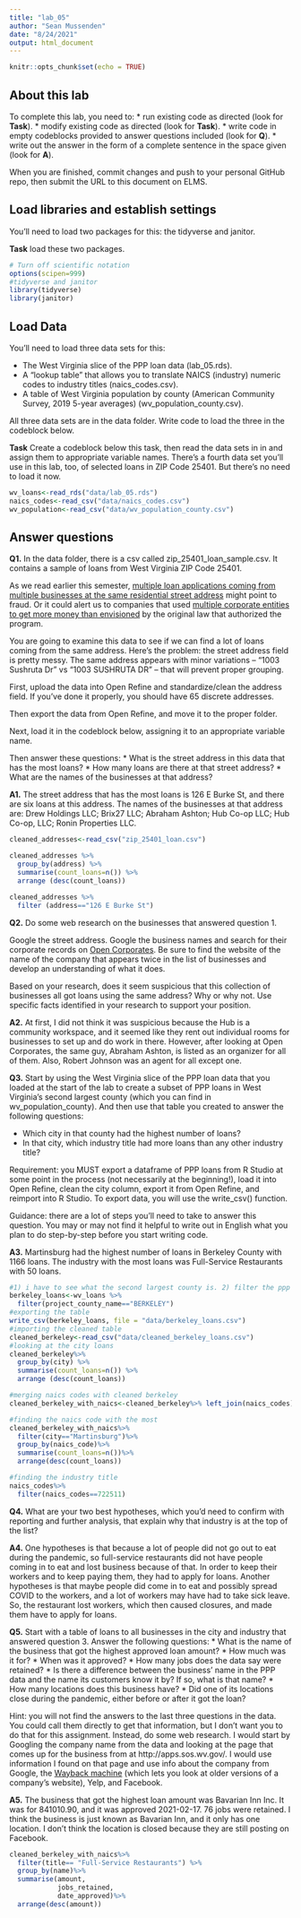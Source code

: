 ```yaml
---
title: "lab_05"
author: "Sean Mussenden"
date: "8/24/2021"
output: html_document
---
```


```r
knitr::opts_chunk$set(echo = TRUE)
```

## About this lab

To complete this lab, you need to:
* run existing code as directed (look for **Task**).
* modify existing code as directed (look for **Task**).
* write code in empty codeblocks provided to answer questions included (look for **Q**).
* write out the answer in the form of a complete sentence in the space given (look for **A**).

When you are finished, commit changes and push to your personal GitHub repo, then submit the URL to this document on ELMS.

## Load libraries and establish settings

You'll need to load two packages for this: the tidyverse and janitor.

**Task** load these two packages.

```r
# Turn off scientific notation
options(scipen=999)
#tidyverse and janitor
library(tidyverse)
library(janitor)

```

## Load Data

You'll need to load three data sets for this:

* The West Virginia slice of the PPP loan data (lab_05.rds).
* A "lookup table" that allows you to translate NAICS (industry) numeric codes to industry titles (naics_codes.csv).
* A table of West Virginia population by county (American Community Survey, 2019 5-year averages) (wv_population_county.csv).

All three data sets are in the data folder.  Write code to load the three in the codeblock below.

**Task** Create a codeblock below this task, then read the data sets in in and assign them to appropriate variable names. There's a fourth data set you'll use in this lab, too, of selected loans in ZIP Code 25401. But there's no need to load it now.

```r
wv_loans<-read_rds("data/lab_05.rds")
naics_codes<-read_csv("data/naics_codes.csv")
wv_population<-read_csv("data/wv_population_county.csv")

```
## Answer questions

**Q1.** In the data folder, there is a csv called zip_25401_loan_sample.csv.  It contains a sample of loans from West Virginia ZIP Code 25401. 

As we read earlier this semester, [multiple loan applications coming from multiple businesses at the same residential street address](https://www.nytimes.com/2021/08/17/business/ppp-fraud-covid.html) might point to fraud. Or it could alert us to companies that used [multiple corporate entities to get more money than envisioned](https://www.propublica.org/article/different-names-same-address-how-big-businesses-got-government-loans-meant-for-small-businesses) by the original law that authorized the program.   

You are going to examine this data to see if we can find a lot of loans coming from the same address.  Here's the problem: the street address field is pretty messy.  The same address appears with minor variations --  "1003 Sushruta Dr" vs "1003 SUSHRUTA DR" -- that will prevent proper grouping. 

First, upload the data into Open Refine and standardize/clean the address field. If you've done it properly, you should have 65 discrete addresses. 

Then export the data from Open Refine, and move it to the proper folder. 

Next, load it in the codeblock below, assigning it to an appropriate variable name. 

Then answer these questions:
* What is the street address in this data that has the most loans?
* How many loans are there at that street address?
* What are the names of the businesses at that address?

**A1.**
The street address that has the most loans is 126 E Burke St, and there are six loans at this address. The names of the businesses at that address are: Drew Holdings LLC; Brix27 LLC; Abraham Ashton; Hub Co-op LLC; Hub Co-op, LLC; Ronin Properties LLC. 


```r
cleaned_addresses<-read_csv("zip_25401_loan.csv")

cleaned_addresses %>% 
  group_by(address) %>%
  summarise(count_loans=n()) %>%
  arrange (desc(count_loans))

cleaned_addresses %>% 
  filter (address=="126 E Burke St") 
```

**Q2.** Do some web research on the businesses that answered question 1.  

Google the street address.  Google the business names and search for their corporate records on [Open Corporates](https://opencorporates.com/). Be sure to find the website of the name of the company that appears twice in the list of businesses and develop an understanding of what it does. 

Based on your research, does it seem suspicious that this collection of businesses all got loans using the same address? Why or why not. Use specific facts identified in your research to support your position. 

**A2.**
At first, I did not think it was suspicious because the Hub is a community workspace, and it seemed like they rent out individual rooms for businesses to set up and do work in there. However, after looking at Open Corporates, the same guy, Abraham Ashton, is listed as an organizer for all of them. Also, Robert Johnson was an agent for all except one. 

**Q3.** Start by using the West Virginia slice of the PPP loan data that you loaded at the start of the lab to create a subset of PPP loans in West Virginia's second largest county (which you can find in wv_population_county). And then use that table you created to answer the following questions:

* Which city in that county had the highest number of loans? 
* In that city, which industry title had more loans than any other industry title? 

Requirement: you MUST export a dataframe of PPP loans from R Studio at some point in the process (not necessarily at the beginning!), load it into Open Refine, clean the city column, export it from Open Refine, and reimport into R Studio. To export data, you will use the write_csv() function.

Guidance: there are a lot of steps you'll need to take to answer this question. You may or may not find it helpful to write out in English what you plan to do step-by-step before you start writing code.   

**A3.**
Martinsburg had the highest number of loans in Berkeley County with 1166 loans. The industry with the most loans was Full-Service Restaurants with 50 loans.

```r
#1) i have to see what the second largest county is. 2) filter the ppp data to only show me things from that county. 3) export it 4)put it into openrefine and clean up the cities
berkeley_loans<-wv_loans %>% 
  filter(project_county_name=="BERKELEY")
#exporting the table
write_csv(berkeley_loans, file = "data/berkeley_loans.csv")
#importing the cleaned table
cleaned_berkeley<-read_csv("data/cleaned_berkeley_loans.csv")
#looking at the city loans
cleaned_berkeley%>%
  group_by(city) %>%
  summarise(count_loans=n()) %>%
  arrange (desc(count_loans))
```
```r
#merging naics codes with cleaned berkeley 
cleaned_berkeley_with_naics<-cleaned_berkeley%>% left_join(naics_codes)

#finding the naics code with the most
cleaned_berkeley_with_naics%>%
  filter(city=="Martinsburg")%>%
  group_by(naics_code)%>%
  summarise(count_loans=n())%>%
  arrange(desc(count_loans))

#finding the industry title
naics_codes%>%
  filter(naics_codes==722511)
```

**Q4.** What are your two best hypotheses, which you'd need to confirm with reporting and further analysis, that explain why that industry is at the top of the list?

**A4.** 
One hypotheses is that because a lot of people did not go out to eat during the pandemic, so full-service restaurants did not have people coming in to eat and lost business because of that. In order to keep their workers and to keep paying them, they had to apply for loans. Another hypotheses is that maybe people did come in to eat and possibly spread COVID to the workers, and a lot of workers may have had to take sick leave. So, the restaurant lost workers, which then caused closures, and made them have to apply for loans. 

**Q5.** Start with a table of loans to all businesses in the city and industry that answered question 3. Answer the following questions:
* What is the name of the business that got the highest approved loan amount? 
* How much was it for?
* When was it approved?
* How many jobs does the data say were retained?
* Is there a difference between the business' name in the PPP data and the name its customers know it by? If so, what is that name?
* How many locations does this business have? 
* Did one of its locations close during the pandemic, either before or after it got the loan?

Hint: you will not find the answers to the last three questions in the data.  You could call them directly to get that information, but I don't want you to do that for this assignment.  Instead, do some web research. I would start by Googling the company name from the data and looking at the page that comes up for the business from at http://apps.sos.wv.gov/. I would use information I found on that page and use info about the company from Google, the [Wayback machine](https://archive.org/web/) (which lets you look at older versions of a company's website), Yelp, and Facebook. 

**A5.**
The business that got the highest loan amount was Bavarian Inn Inc. It was for 841010.90, and it was approved 2021-02-17. 76 jobs were retained. I think the business is just known as Bavarian Inn, and it only has one location. I don't think the location is closed because they are still posting on Facebook. 
```r
cleaned_berkeley_with_naics%>%
  filter(title== "Full-Service Restaurants") %>%
  group_by(name)%>%
  summarise(amount,
            jobs_retained,
            date_approved)%>% 
  arrange(desc(amount))
```

